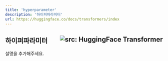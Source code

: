 ```yaml
---
title: 'hyperparameter'
description: '하이퍼파라미터'
url: https://huggingface.co/docs/transformers/index
---
```


하이퍼파라미터 <a href="https://huggingface.co/docs/transformers/index" target="_blank"><img style=float:right loading="lazy" alt="src: HuggingFace Transformer" src="https://img.shields.io/badge/문서-Huggingface_Transformer-blue" ></a>
---
설명을 추가해주세요.